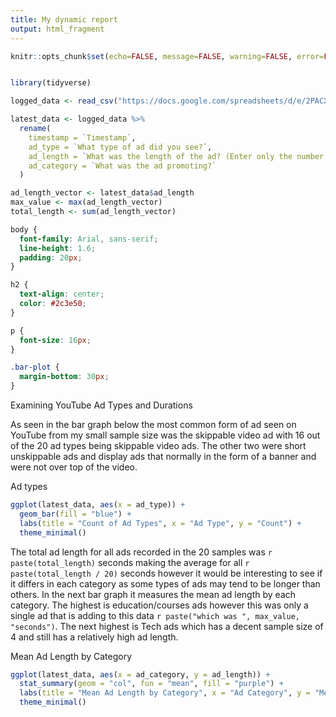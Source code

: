 ---
title: My dynamic report
output: html_fragment
---

```{r setup, include=FALSE}
knitr::opts_chunk$set(echo=FALSE, message=FALSE, warning=FALSE, error=FALSE)


library(tidyverse)

logged_data <- read_csv("https://docs.google.com/spreadsheets/d/e/2PACX-1vSs5bOiy1YFGVakqIu7065G6PInrCbpzSmvtwdYTXCRD1xFBVIbpBibxNdYpj-W6NukShJSoJTXoMSv/pub?gid=1241107398&single=true&output=csv")

latest_data <- logged_data %>%
  rename(
    timestamp = `Timestamp`,
    ad_type = `What type of ad did you see?`,
    ad_length = `What was the length of the ad? (Enter only the number in seconds)`,
    ad_category = `What was the ad promoting?`
  )

ad_length_vector <- latest_data$ad_length
max_value <- max(ad_length_vector)
total_length <- sum(ad_length_vector)


```

```{css}
body {
  font-family: Arial, sans-serif;
  line-height: 1.6;
  padding: 20px;
}

h2 {
  text-align: center;
  color: #2c3e50;
}

p {
  font-size: 16px;
}

.bar-plot {
  margin-bottom: 30px;
}
```

Examining YouTube Ad Types and Durations

As seen in the bar graph below the most common form of ad seen on YouTube from my small sample size was the skippable video ad with 16 out of the 20 ad types being skippable video ads. The other two were short unskippable ads and display ads that normally in the form of a banner and were not over top of the video.

Ad types

```{r}
ggplot(latest_data, aes(x = ad_type)) +
  geom_bar(fill = "blue") +
  labs(title = "Count of Ad Types", x = "Ad Type", y = "Count") +
  theme_minimal()


```

The total ad length for all ads recorded in the 20 samples was `r paste(total_length)` seconds making the average for all `r paste(total_length / 20)` seconds however it would be interesting to see if it differs in each category as some types of ads may tend to be longer than others. In the next bar graph it measures the mean ad length by each category. The highest is education/courses ads however this was only a single ad that is adding to this data `r paste("which was ", max_value, "seconds")`. The next highest is Tech ads which has a decent sample size of 4 and still has a relatively high ad length.</p>

Mean Ad Length by Category

```{r}
ggplot(latest_data, aes(x = ad_category, y = ad_length)) +
  stat_summary(geom = "col", fun = "mean", fill = "purple") +
  labs(title = "Mean Ad Length by Category", x = "Ad Category", y = "Mean Length (seconds)") +
  theme_minimal()
```

